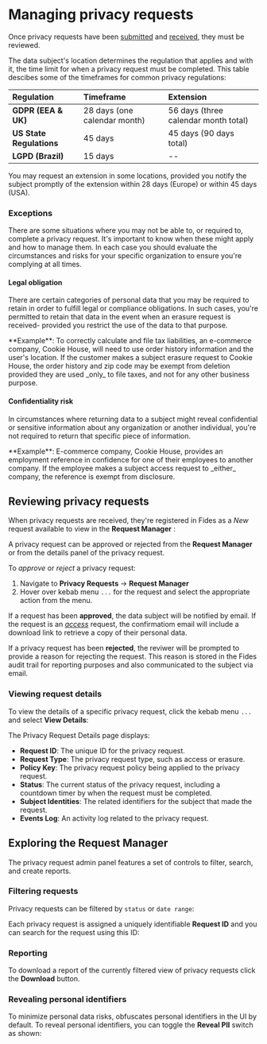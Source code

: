 

# Managing privacy requests
Once privacy requests have been [submitted](/user-guides/privacy-requests/submit-requests) and [received](/user-guides/privacy-requests/receive-requests), they must be reviewed. 

The data subject's location determines the regulation that applies and with it, the time limit for when a privacy request must be completed. This table descibes some of the timeframes for common privacy regulations:

| Regulation                        | Timeframe                     | Extension                             | 
| :-------------------------------- | :-----------------------------| :------------------------------------	|
| **GDPR (EEA & UK)**				| 28 days (one calendar month)  | 56 days (three calendar month total)	|
| **US State Regulations**			| 45 days 						| 45 days (90 days total)				|
| **LGPD (Brazil)**    				| 15 days						| --									|	

<Callout emoji="" type="info">You may request an extension in some locations, provided you notify the subject promptly of the extension within 28 days (Europe) or within 45 days (USA).</Callout>

### Exceptions
There are some situations where you may not be able to, or required to, complete a privacy request. It's important to know when these might apply and how to manage them. In each case you should evaluate the circumstances and risks for your specific organization to ensure you're complying at all times.

#### Legal obligation
There are certain categories of personal data that you may be required to retain in order to fulfill legal or compliance obligations. In such cases, you're permitted to retain that data in the event when an erasure request is received- provided you restrict the use of the data to that purpose.

<Callout emoji="" type="info">
**Example**: To correctly calculate and file tax liabilities, an e-commerce company, Cookie House, will need to use order history information and the user's location. If the customer makes a subject erasure request to Cookie House, the order history and zip code may be exempt from deletion provided they are used _only_ to file taxes, and not for any other business purpose.
</Callout>

#### Confidentiality risk
In circumstances where returning data to a subject might reveal confidential or sensitive information about any organization or another individual, you're not required to return that specific piece of information. 

<Callout emoji="" type="info">
**Example**: E-commerce company, Cookie House, provides an employment reference in confidence for one of their employees to another company. If the employee makes a subject access request to _either_ company, the reference is exempt from disclosure.
</Callout>

## Reviewing privacy requests

When privacy requests are received, they're registered in Fides as a _New_ request available to view in the **Request Manager** :

<Screenshot img="/assets/img/tutorials/privacy-requests-admin.gif" description="Fides Control Privacy Request Review Panel" />

A privacy request can be approved or rejected from the **Request Manager** or from the details panel of the privacy request.  

To _approve_ or _reject_ a privacy request: 
1. Navigate to **Privacy Requests** → **Request Manager** 
2. Hover over kebab menu `...` for the request and select the appropriate action from the menu.

<Screenshot img="/assets/img/tutorials/privacy-requests-approve.gif" description="Approve Privacy Request" mw="550"/>

If a request has been **approved**, the data subject will be notified by email. If the request is an [_access_](/tutorials/privacy-requests-glossary#access-request) request, the confirmatiom email will include a download link to retrieve a copy of their personal data.

If a privacy request has been **rejected**, the reviwer will be prompted to provide a reason for rejecting the request. This reason is stored in the Fides audit trail for reporting purposes and also communicated to the subject via email.

### Viewing request details

To view the details of a specific privacy request, click the kebab menu `...` and select **View Details**:

<Screenshot img="/assets/img/tutorials/privacy-requests-view-details.gif" description="View Privacy Request Details" mw="500"/>

The Privacy Request Details page displays:
* **Request ID**: The unique ID for the privacy request.
* **Request Type**: The privacy request type, such as access or erasure.
* **Policy Key**: The privacy request policy being applied to the privacy request.
* **Status**: The current status of the privacy request, including a countdown timer by when the request must be completed.
* **Subject Identities**: The related identifiers for the subject that made the request.
* **Events Log**: An activity log related to the privacy request.

<Screenshot img="/assets/img/tutorials/privacy-requests-details.gif" description="Privacy Request Details Page"/>

## Exploring the Request Manager

The privacy request admin panel features a set of controls to filter, search, and create reports. 

### Filtering requests
Privacy requests can be filtered by `status` or `date range`:

<Screenshot img="/assets/img/tutorials/privacy-requests-dates.gif" description="Filter Privacy Requests by Date Range" mw="420" />

Each privacy request is assigned a uniquely identifiable **Request ID** and you can search for the request using this ID:

<Screenshot img="/assets/img/tutorials/privacy-requests-search.gif" description="Search for Privacy Request by ID" mw="500" />

### Reporting
To download a report of the currently filtered view of privacy requests click the **Download** button.

<Screenshot img="/assets/img/tutorials/privacy-requests-download.gif" description="Download Privacy Request Report" mw="500" />



### Revealing personal identifiers

To minimize personal data risks, obfuscates personal identifiers in the UI by default. To reveal personal identifiers, you can toggle the **Reveal PII** switch as shown:

<Screenshot img="/assets/img/tutorials/privacy-requests-toggle-pii.gif" description="Toggle on PII" mw="500" />









